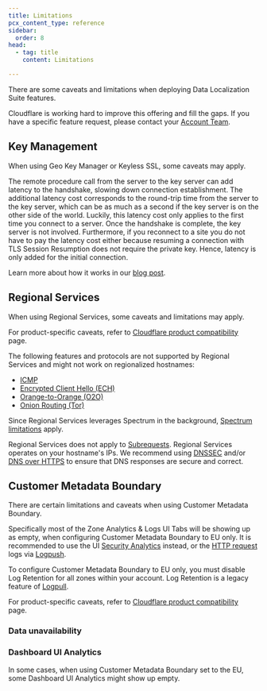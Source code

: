 ```yaml
---
title: Limitations
pcx_content_type: reference
sidebar:
  order: 8
head:
  - tag: title
    content: Limitations

---
```



There are some caveats and limitations when deploying Data Localization Suite features.

Cloudflare is working hard to improve this offering and fill the gaps. If you have a specific feature request, please contact your [Account Team](/support/contacting-cloudflare-support/).

## Key Management

When using Geo Key Manager or Keyless SSL, some caveats may apply.

The remote procedure call from the server to the key server can add latency to the handshake, slowing down connection establishment. The additional latency cost corresponds to the round-trip time from the server to the key server, which can be as much as a second if the key server is on the other side of the world. Luckily, this latency cost only applies to the first time you connect to a server. Once the handshake is complete, the key server is not involved. Furthermore, if you reconnect to a site you do not have to pay the latency cost either because resuming a connection with TLS Session Resumption does not require the private key. Hence, latency is only added for the initial connection.

Learn more about how it works in our [blog post](https://blog.cloudflare.com/geo-key-manager-how-it-works/).

## Regional Services

When using Regional Services, some caveats and limitations may apply.

For product-specific caveats, refer to [Cloudflare product compatibility](/data-localization/compatibility/) page.

The following features and protocols are not supported by Regional Services and might not work on regionalized hostnames:

* [ICMP](https://www.cloudflare.com/learning/ddos/glossary/internet-control-message-protocol-icmp/)
* [Encrypted Client Hello (ECH)](/ssl/edge-certificates/ech/)
* [Orange-to-Orange (O2O)](/cloudflare-for-platforms/cloudflare-for-saas/saas-customers/how-it-works/)
* [Onion Routing (Tor)](/network/onion-routing/)

Since Regional Services leverages Spectrum in the background, [Spectrum limitations](/spectrum/reference/limitations/) apply.

Regional Services does not apply to [Subrequests](/workers/platform/limits/#subrequests). Regional Services operates on your hostname's IPs. We recommend using [DNSSEC](/learning-paths/application-security/default-traffic-security/dnssec/) and/or [DNS over HTTPS](/1.1.1.1/encryption/dns-over-https/) to ensure that DNS responses are secure and correct.

## Customer Metadata Boundary

There are certain limitations and caveats when using Customer Metadata Boundary.

Specifically most of the Zone Analytics & Logs UI Tabs will be showing up as empty, when configuring Customer Metadata Boundary to EU only. It is recommended to use the UI [Security Analytics](/waf/analytics/security-analytics/) instead, or the [HTTP request](/logs/logpush/logpush-job/datasets/zone/http_requests/) logs via [Logpush](/logs/logpush/).

To configure Customer Metadata Boundary to EU only, you must disable Log Retention for all zones within your account. Log Retention is a legacy feature of [Logpull](/logs/logpull/).

For product-specific caveats, refer to [Cloudflare product compatibility](/data-localization/compatibility/) page.

### Data unavailability

<Render file="customer_metadata_boundary_error" product="analytics" />

### Dashboard UI Analytics

In some cases, when using Customer Metadata Boundary set to the EU, some Dashboard UI Analytics might show up empty.
